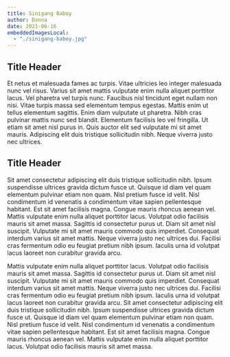 ```yaml
---
title: Sinigang Baboy
author: Donna
date: 2021-06-16
embeddedImagesLocal:
  - "./sinigang-baboy.jpg"
---
```


## Title Header

Et netus et malesuada fames ac turpis. Vitae ultricies leo integer malesuada
nunc vel risus. Varius sit amet mattis vulputate enim nulla aliquet porttitor
lacus. Vel pharetra vel turpis nunc. Faucibus nisl tincidunt eget nullam non
nisi. Vitae turpis massa sed elementum tempus egestas. Mattis enim ut tellus
elementum sagittis. Enim diam vulputate ut pharetra. Nibh cras pulvinar mattis
nunc sed blandit. Elementum facilisis leo vel fringilla. Ut etiam sit amet
nisl purus in. Quis auctor elit sed vulputate mi sit amet mauris. Adipiscing
elit duis tristique sollicitudin nibh. Neque viverra justo nec ultrices.

## Title Header

Sit amet consectetur adipiscing elit duis tristique sollicitudin nibh. Ipsum suspendisse ultrices gravida dictum fusce ut. Quisque id diam vel quam elementum pulvinar etiam non quam. Nisl pretium fusce id velit. Nisl condimentum id venenatis a condimentum vitae sapien pellentesque habitant. Est sit amet facilisis magna. Congue mauris rhoncus aenean vel. Mattis vulputate enim nulla aliquet porttitor lacus. Volutpat odio facilisis mauris sit amet massa. Sagittis id consectetur purus ut. Diam sit amet nisl suscipit. Vulputate mi sit amet mauris commodo quis imperdiet. Consequat interdum varius sit amet mattis. Neque viverra justo nec ultrices dui. Facilisi cras fermentum odio eu feugiat pretium nibh ipsum. Iaculis urna id volutpat lacus laoreet non curabitur gravida arcu.

Mattis vulputate enim nulla aliquet porttitor lacus. Volutpat odio facilisis mauris sit amet massa. Sagittis id consectetur purus ut. Diam sit amet nisl suscipit. Vulputate mi sit amet mauris commodo quis imperdiet. Consequat interdum varius sit amet mattis. Neque viverra justo nec ultrices dui. Facilisi cras fermentum odio eu feugiat pretium nibh ipsum. Iaculis urna id volutpat lacus laoreet non curabitur gravida arcu. Sit amet consectetur adipiscing elit duis tristique sollicitudin nibh. Ipsum suspendisse ultrices gravida dictum fusce ut. Quisque id diam vel quam elementum pulvinar etiam non quam. Nisl pretium fusce id velit. Nisl condimentum id venenatis a condimentum vitae sapien pellentesque habitant. Est sit amet facilisis magna. Congue mauris rhoncus aenean vel. Mattis vulputate enim nulla aliquet porttitor lacus. Volutpat odio facilisis mauris sit amet massa.
